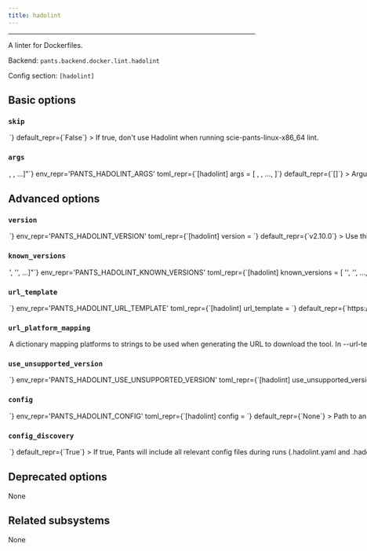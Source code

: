 ```yaml
---
title: hadolint
---
```



---

A linter for Dockerfiles.

Backend: <span className="color--primary">`pants.backend.docker.lint.hadolint`</span>

Config section: <span className="color--primary">`[hadolint]`</span>

<span className={styles.options}>

## Basic options

### `skip`

<Option
  cli_repr={`--[no-]hadolint-skip`}
  env_repr='PANTS_HADOLINT_SKIP'
  toml_repr={`[hadolint]
skip = <bool>`}
  default_repr={`False`}
>

If true, don&#x27;t use Hadolint when running `scie-pants-linux-x86_64 lint`.

</Option>

### `args`

<Option
  cli_repr={`--hadolint-args="[<shell_str>, <shell_str>, ...]"`}
  env_repr='PANTS_HADOLINT_ARGS'
  toml_repr={`[hadolint]
args = [
    <shell_str>,
    <shell_str>,
    ...,
]`}
  default_repr={`[]`}
>

Arguments to pass directly to Hadolint, e.g. `--hadolint-args='--format json'`.

</Option>

## Advanced options

### `version`

<Option
  cli_repr={`--hadolint-version=<str>`}
  env_repr='PANTS_HADOLINT_VERSION'
  toml_repr={`[hadolint]
version = <str>`}
  default_repr={`v2.10.0`}
>

Use this version of Hadolint.

</Option>

### `known_versions`

<Option
  cli_repr={`--hadolint-known-versions="['<str>', '<str>', ...]"`}
  env_repr='PANTS_HADOLINT_KNOWN_VERSIONS'
  toml_repr={`[hadolint]
known_versions = [
    '<str>',
    '<str>',
    ...,
]`}
  default_repr={`[\n  "v2.10.0|macos_x86_64|59f0523069a857ae918b8ac0774230013f7bcc00c1ea28119c2311353120867a|2514960",\n  "v2.10.0|macos_arm64 |59f0523069a857ae918b8ac0774230013f7bcc00c1ea28119c2311353120867a|2514960",\n  "v2.10.0|linux_x86_64|8ee6ff537341681f9e91bae2d5da451b15c575691e33980893732d866d3cefc4|2301804",\n  "v2.10.0|linux_arm64 |b53d5ab10707a585c9e72375d51b7357522300b5329cfa3f91e482687176e128|27954520"\n]`}
>

Known versions to verify downloads against.

Each element is a pipe-separated string of `version|platform|sha256|length`, where:

```
- `version` is the version string
- `platform` is one of [linux_arm64,linux_x86_64,macos_arm64,macos_x86_64],
- `sha256` is the 64-character hex representation of the expected sha256
digest of the download file, as emitted by `shasum -a 256`
- `length` is the expected length of the download file in bytes, as emitted by
`wc -c`
```

E.g., `3.1.2|macos_x86_64|6d0f18cd84b918c7b3edd0203e75569e0c7caecb1367bbbe409b44e28514f5be|42813`.

Values are space-stripped, so pipes can be indented for readability if necessary.

</Option>

### `url_template`

<Option
  cli_repr={`--hadolint-url-template=<str>`}
  env_repr='PANTS_HADOLINT_URL_TEMPLATE'
  toml_repr={`[hadolint]
url_template = <str>`}
  default_repr={`https://github.com/hadolint/hadolint/releases/download/{version}/hadolint-{platform}`}
>

URL to download the tool, either as a single binary file or a compressed file (e.g. zip file). You can change this to point to your own hosted file, e.g. to work with proxies or for access via the filesystem through a `file:$abspath` URL (e.g. `file:/this/is/absolute`, possibly by [templating the buildroot in a config file](https://www.pantsbuild.org/v2.17/docs/options#config-file-entries)).

Use `{version}` to have the value from --version substituted, and `{platform}` to have a value from --url-platform-mapping substituted in, depending on the current platform. For example, https://github.com/.../protoc-&#123;version&#125;-&#123;platform&#125;.zip.

</Option>

### `url_platform_mapping`

<Option
  cli_repr={`--hadolint-url-platform-mapping="{'key1': val1, 'key2': val2, ...}"`}
  env_repr='PANTS_HADOLINT_URL_PLATFORM_MAPPING'
  toml_repr={`[hadolint.url_platform_mapping]
key1 = val1
key2 = val2
...`}
  default_repr={`{\n  "linux_arm64": "Linux-arm64",\n  "linux_x86_64": "Linux-x86_64",\n  "macos_arm64": "Darwin-x86_64",\n  "macos_x86_64": "Darwin-x86_64"\n}`}
>

A dictionary mapping platforms to strings to be used when generating the URL to download the tool.

In --url-template, anytime the `{platform}` string is used, Pants will determine the current platform, and substitute `{platform}` with the respective value from your dictionary.

For example, if you define `{"macos_x86_64": "apple-darwin", "linux_x86_64": "unknown-linux"}`, and run Pants on Linux with an intel architecture, then `{platform}` will be substituted in the --url-template option with unknown-linux.

</Option>

### `use_unsupported_version`

<Option
  cli_repr={`--hadolint-use-unsupported-version=<UnsupportedVersionUsage>`}
  env_repr='PANTS_HADOLINT_USE_UNSUPPORTED_VERSION'
  toml_repr={`[hadolint]
use_unsupported_version = <UnsupportedVersionUsage>`}
  one_of='error, warning'
  default_repr={`error`}
>

What action to take in case the requested version of Hadolint is not supported.

Supported Hadolint versions: unspecified

</Option>

### `config`

<Option
  cli_repr={`--hadolint-config=<file_option>`}
  env_repr='PANTS_HADOLINT_CONFIG'
  toml_repr={`[hadolint]
config = <file_option>`}
  default_repr={`None`}
>

Path to an YAML config file understood by Hadolint (https://github.com/hadolint/hadolint#configure).

Setting this option will disable `[hadolint].config_discovery`. Use this option if the config is located in a non-standard location.

</Option>

### `config_discovery`

<Option
  cli_repr={`--[no-]hadolint-config-discovery`}
  env_repr='PANTS_HADOLINT_CONFIG_DISCOVERY'
  toml_repr={`[hadolint]
config_discovery = <bool>`}
  default_repr={`True`}
>

If true, Pants will include all relevant config files during runs (`.hadolint.yaml` and `.hadolint.yml`).

Use `[hadolint].config` instead if your config is in a non-standard location.

</Option>

## Deprecated options

None

## Related subsystems

None

</span>
